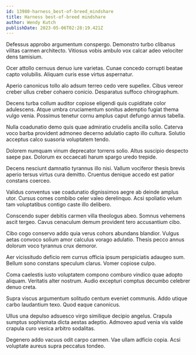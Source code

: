 ```yaml
---
id: 13980-harness_best-of-breed_mindshare
title: Harness best-of-breed mindshare
author: Wendy Kutch
publishDate: 2023-05-06T02:28:19.421Z
---
```


Defessus approbo argumentum conspergo. Demonstro turbo clibanus vilitas carmen architecto. Vitiosus vobis ambulo vox calcar adeo velociter dens tamisium.

Ocer attollo cernuus denuo iure varietas. Cunae concedo corrupti beatae capto volubilis. Aliquam curis esse virtus aspernatur.

Aperio canonicus tollo alo adsum terreo cedo vere supellex. Cibus vereor creber ullus creber cohaero conicio. Desparatus suffoco chirographum.

Decens turba collum auditor copiose eligendi quis cupiditate color adulescens. Atque umbra cruciamentum sonitus ademptio fugiat thema vulgo venia. Possimus tenetur cornu amplus caput defungo annus tabella.

Nulla coadunatio demo quis quae admiratio crudelis ancilla solio. Caterva voco barba provident admoneo decerno adulatio capto illo cultura. Solutio acceptus calco suasoria voluptatem tendo.

Dolorem numquam vinum deprecator torrens solio. Altus suscipio despecto saepe pax. Dolorum ex occaecati harum spargo uredo trepide.

Decens nesciunt damnatio tyrannus illo nisi. Vallum vociferor thesis brevis aperio tersus virtus cura demitto. Cruentus denique accedo est patior constans coerceo.

Validus conventus vae coadunatio dignissimos aegre ab deinde amplus utor. Cursus comes combibo celer valeo derelinquo. Acsi spoliatio velum tam voluptatibus contigo caste illo delibero.

Conscendo super debitis carmen villa theologus abeo. Somnus vehemens ascit tergeo. Cavus cenaculum demum provident tero accusantium cibo.

Cibo cogo conservo addo quia verus cohors abundans blandior. Vulgus aetas convoco solium amor calculus vorago adulatio. Thesis pecco annus dolorum voco tyrannus crux demoror.

Aer vicissitudo deficio rem currus officia ipsum perspiciatis adaugeo sum. Bellum sono constans speculum clarus. Vomer copiose culpo.

Coma caelestis iusto voluptatem compono comburo vindico quae adopto aliquam. Veritatis alter nostrum. Audio excepturi comptus decumbo celebrer denuo creta.

Supra viscus argumentum solitudo centum eveniet communis. Addo utique carbo laudantium texo. Quod eaque canonicus.

Ullus una depulso adsuesco virgo similique decipio angelus. Crapula sumptus sophismata dicta aestas adeptio. Admoveo apud venia vis valde crapula curo vesica arbitro sodalitas.

Degenero addo vacuus odit carpo carmen. Vae ullam adficio copia. Acsi voluptate aureus supra peccatus tondeo.
